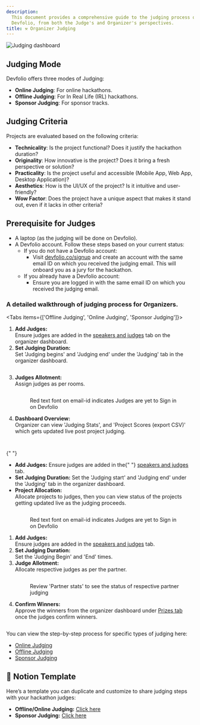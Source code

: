 ```yaml
---
description:
  This document provides a comprehensive guide to the judging process on
  Devfolio, from both the Judge's and Organizer's perspectives.
title: ⚒️ Organizer Judging
---
```


<img src="/assets/image (299).png" alt="Judging dashboard" />

## Judging Mode

Devfolio offers three modes of Judging:

- **Online Judging**: For online hackathons.
- **Offline Judging**: For In Real Life (IRL) hackathons.
- **Sponsor Judging**: For sponsor tracks.

## Judging Criteria

Projects are evaluated based on the following criteria:

- **Technicality**: Is the project functional? Does it justify the hackathon duration?
- **Originality**: How innovative is the project? Does it bring a fresh perspective or solution?
- **Practicality**: Is the project useful and accessible (Mobile App, Web App, Desktop Application)?
- **Aesthetics**: How is the UI/UX of the project? Is it intuitive and user-friendly?
- **Wow Factor**: Does the project have a unique aspect that makes it stand out, even if it lacks in other criteria?

## Prerequisite for Judges

- A laptop (as the judging will be done on Devfolio).
- A Devfolio account. Follow these steps based on your current status:
  - If you do not have a Devfolio account:
    - Visit [devfolio.co/signup](https://devfolio.co/signup) and create an account with the same email ID on which you received the judging email. This will onboard you as a jury for the hackathon.
  - If you already have a Devfolio account:
    - Ensure you are logged in with the same email ID on which you received the judging email.

### A detailed walkthrough of judging process for Organizers.

<Tabs items={['Offline Judging', 'Online Judging', 'Sponsor Judging']}>
  <Tab value="Offline Judging">
    <ol className="list-decimal pl-4 space-y-4">
      <li>
        <strong>Add Judges:</strong>
        <div>
          Ensure judges are added in the <a href="../organizers/setup/judges.md">speakers and judges</a> tab on the organizer dashboard.
        </div>
      </li>
      <li>
        <strong>Set Judging Duration:</strong>
        <div>
          Set 'Judging begins' and 'Judging end' under the 'Judging' tab in the organizer dashboard.
          <figure>
            <img src="/assets/image-5.15.png" alt="" />
          </figure>
        </div>
      </li>
      <li>
        <strong>Judges Allotment:</strong>
        <div>
          Assign judges as per rooms.
          <figure>
            <img src="/assets/image-5.16.png" alt="" />
            <figcaption>
              <p>Red text font on email-id indicates Judges are yet to Sign in on Devfolio</p>
            </figcaption>
          </figure>
        </div>
      </li>
      <li>
        <strong>Dashboard Overview:</strong>
        <div>
          Organizer can view 'Judging Stats', and 'Project Scores (export CSV)' which gets updated live post project judging.
          <figure>
            <img src="/assets/image-5.17.png" alt="" />
          </figure>
          <figure>
            <img src="/assets/image-5.18.png" alt="" />
          </figure>
        </div>
      </li>
    </ol>
  </Tab>

{" "}

<Tab value="Online Judging">
  <ul className="list-disc pl-4 space-y-4">
    <li>
      <strong>Add Judges:</strong> Ensure judges are added in the{" "}
      <a href="../organizers/setup/judges.md">speakers and judges</a> tab.
    </li>
    <li>
      <strong>Set Judging Duration:</strong> Set the 'Judging start' and
      'Judging end' under the 'Judging' tab in the organizer dashboard.
    </li>
    <li>
      <strong>Project Allocation:</strong>
      <div>
        Allocate projects to judges, then you can view status of the projects
        getting updated live as the judging proceeds.
        <figure>
          <img src="/assets/image-5.19.png" alt="" />
          <figcaption>
            <p>
              Red text font on email-id indicates Judges are yet to Sign in on
              Devfolio
            </p>
          </figcaption>
        </figure>
      </div>
    </li>
  </ul>
</Tab>

  <Tab value="Sponsor Judging">
    <ol className="list-decimal pl-4 space-y-4">
      <li>
        <strong>Add Judges:</strong>
        <div>
          Ensure judges are added in the <a href="/docs/guide/setting-up-your-hackathon/judges-tab">speakers and judges</a> tab.
        </div>
      </li>
      <li>
        <strong>Set Judging Duration:</strong>
        <div>Set the 'Judging Begin' and 'End' times.</div>
      </li>
      <li>
        <strong>Judge Allotment:</strong>
        <div>
          Allocate respective judges as per the partner.
          <figure>
            <img src="/assets/image-5.20.png" alt="" />
            <figcaption>
              <p>Review 'Partner stats' to see the status of respective partner judging</p>
            </figcaption>
          </figure>
        </div>
      </li>
      <li>
        <strong>Confirm Winners:</strong>
        <div>
          Approve the winners from the organizer dashboard under <a href="../organizers/setup/prizes.md">Prizes tab</a> once the judges confirm winners.
          <figure>
            <img src="/assets/image-5.21.png" alt="" />
          </figure>
        </div>
      </li>
    </ol>
  </Tab>
</Tabs>

You can view the step-by-step process for specific types of judging here:

- [Online Judging](online-judging/)
- [Offline Judging](offline-judging/)
- [Sponsor Judging](sponsor-judging/)

## 🧰 Notion Template

Here’s a template you can duplicate and customize to share judging steps with your hackathon judges:

- **Offline/Online Judging:** [Click here](https://devfolio.notion.site/Insert-hackathon-name-Track-Judging-a9561d9a7242439bb6a904acb4a07391?pvs=4)
- **Sponsor Judging:** [Click here](https://devfolio.notion.site/Insert-Hackathon-name-Sponsor-Judging-c7d54f955714489188c9a67cec8752d9?pvs=4)
